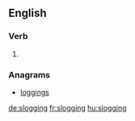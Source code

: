 ==English==

===Verb===
{{head|en|present participle}}

# {{present participle of|slog|lang=en}}

===Anagrams===
* [[loggings#English|loggings]]

[[de:slogging]]
[[fr:slogging]]
[[hu:slogging]]
